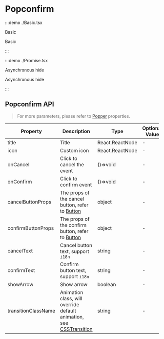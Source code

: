 # Popconfirm

:::demo ./Basic.tsx

Basic

Basic

:::

:::demo ./Promise.tsx

Asynchronous hide

Asynchronous hide

:::

## Popconfirm API

> For more parameters, please refer to [Popper](/components/Popper) properties.

| Property | Description | Type | Optional Value | Default | Require |
| --- | --- | --- | --- | --- | --- |
| title | Title | React.ReactNode | - | - | true |
| icon | Custom icon | React.ReactNode | - | - | false |
| onCancel | Click to cancel the event | ()=>void | - | - | false |
| onConfirm | Click to confirm event | ()=>void | - | - | false |
| cancelButtonProps | The props of the cancel button, refer to [Button](/components/Button) | object | - | - | false |
| confirmButtonProps | The props of the confirm button, refer to [Button](/components/Button) | object | - | - | false |
| cancelText | Cancel button text, support `i18n` | string | - | 取消 | false |
| confirmText | Confirm button text, support `i18n` | string | - | 确认 | false |
| showArrow | Show arrow | boolean | - | - | false |
| transitionClassName | Animation class, will override default animation, see [CSSTransition](/components/CSSTransition) | string | - | 'xl-popconfirm' | false |
